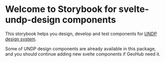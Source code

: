 
<Meta title="Example/Introduction" />

# Welcome to Storybook for svelte-undp-design components

This storybook helps you design, develop and test components for [UNDP design system](https://design.undp.org/).

Some of UNDP design components are already available in this package, and you should continue adding new svelte components if GeoHub need it.
